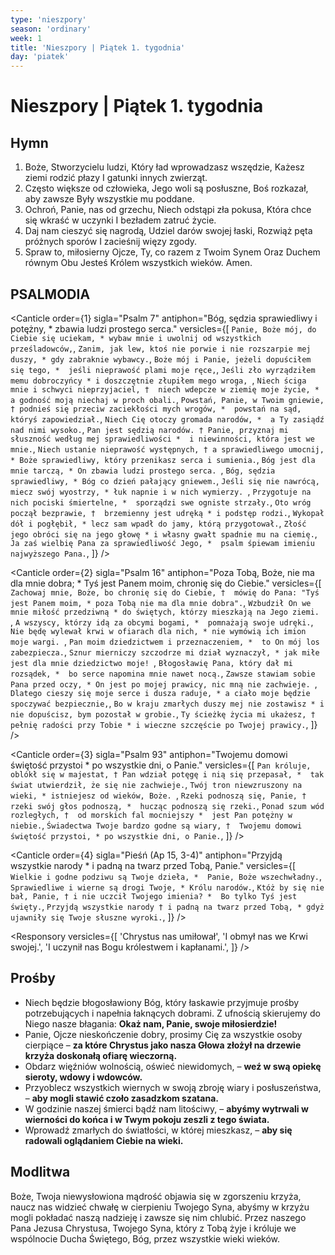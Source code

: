 ```yaml
---
type: 'nieszpory'
season: 'ordinary'
week: 1
title: 'Nieszpory | Piątek 1. tygodnia'
day: 'piatek'
---
```


# Nieszpory | Piątek 1. tygodnia

<OpeningVersicle />

## Hymn

1. Boże, Stworzycielu ludzi,
   Który ład wprowadzasz wszędzie,
   Każesz ziemi rodzić płazy
   I gatunki innych zwierząt.
2. Często większe od człowieka,
   Jego woli są posłuszne,
   Boś rozkazał, aby zawsze
   Były wszystkie mu poddane.
3. Ochroń, Panie, nas od grzechu,
   Niech odstąpi zła pokusa,
   Która chce się wkraść w uczynki
   I bezładem zatruć życie.
4. Daj nam cieszyć się nagrodą,
   Udziel darów swojej łaski,
   Rozwiąż pęta próżnych sporów
   I zacieśnij więzy zgody.
5. Spraw to, miłosierny Ojcze,
   Ty, co razem z Twoim Synem
   Oraz Duchem równym Obu
   Jesteś Królem wszystkich wieków. Amen.

## PSALMODIA

<Canticle
  order={1}
  sigla="Psalm 7"
  antiphon="Bóg, sędzia sprawiedliwy i potężny, * zbawia ludzi prostego serca."
  versicles={[
    `Panie, Boże mój, do Ciebie się uciekam, *
wybaw mnie i uwolnij od wszystkich prześladowców,`,
    `Zanim, jak lew, ktoś nie porwie i nie rozszarpie mej duszy, *
gdy zabraknie wybawcy.`,
    `Boże mój i Panie, jeżeli dopuściłem się tego, * 
jeśli nieprawość plami moje ręce,`,
    `Jeśli zło wyrządziłem memu dobroczyńcy *
i doszczętnie złupiłem mego wroga, `,
    `Niech ściga mnie i schwyci nieprzyjaciel, † 
niech wdepcze w ziemię moje życie, *
a godność moją niechaj w proch obali.`,
    `Powstań, Panie, w Twoim gniewie, †
podnieś się przeciw zaciekłości mych wrogów, * 
powstań na sąd, któryś zapowiedział.`,
    `Niech Cię otoczy gromada narodów, * 
a Ty zasiądź nad nimi wysoko.`,
    `Pan jest sędzią narodów. †
Panie, przyznaj mi słuszność według mej sprawiedliwości * 
i niewinności, która jest we mnie.`,
    `Niech ustanie nieprawość występnych, †
a sprawiedliwego umocnij, *
Boże sprawiedliwy, który przenikasz serca i sumienia.`,
    `Bóg jest dla mnie tarczą, *
On zbawia ludzi prostego serca. `,
    `Bóg, sędzia sprawiedliwy, *
Bóg co dzień pałający gniewem.`,
    `Jeśli się nie nawrócą, miecz swój wyostrzy, *
łuk napnie i w nich wymierzy. `,
    `Przygotuje na nich pociski śmiertelne, * 
sporządzi swe ogniste strzały.`,
    `Oto wróg począł bezprawie, † 
brzemienny jest udręką *
i podstęp rodzi.`,
    `Wykopał dół i pogłębił, *
lecz sam wpadł do jamy, którą przygotował.`,
    `Złość jego obróci się na jego głowę *
i własny gwałt spadnie mu na ciemię.`,
    `Ja zaś wielbię Pana za sprawiedliwość Jego, * 
psalm śpiewam imieniu najwyższego Pana.`,
  ]}
/>

<Canticle
  order={2}
  sigla="Psalm 16"
  antiphon="Poza Tobą, Boże, nie ma dla mnie dobra; * Tyś jest Panem moim, chronię się do Ciebie."
  versicles={[
    `Zachowaj mnie, Boże, bo chronię się do Ciebie, † 
mówię do Pana: "Tyś jest Panem moim, *
poza Tobą nie ma dla mnie dobra".`,
    `Wzbudził On we mnie miłość przedziwną *
do świętych, którzy mieszkają na Jego ziemi. `,
    `A wszyscy, którzy idą za obcymi bogami, * 
pomnażają swoje udręki.`,
    `Nie będę wylewał krwi w ofiarach dla nich, *
nie wymówią ich imion moje wargi. `,
    `Pan moim dziedzictwem i przeznaczeniem, * 
to On mój los zabezpiecza.`,
    `Sznur mierniczy szczodrze mi dział wyznaczył, *
jak miłe jest dla mnie dziedzictwo moje! `,
    `Błogosławię Pana, który dał mi rozsądek, * 
bo serce napomina mnie nawet nocą.`,
    `Zawsze stawiam sobie Pana przed oczy, *
On jest po mojej prawicy, nic mną nie zachwieje. `,
    `Dlatego cieszy się moje serce i dusza raduje, *
a ciało moje będzie spoczywać bezpiecznie,`,
    `Bo w kraju zmarłych duszy mej nie zostawisz *
i nie dopuścisz, bym pozostał w grobie.`,
    `Ty ścieżkę życia mi ukażesz, †
pełnię radości przy Tobie *
i wieczne szczęście po Twojej prawicy.`,
  ]}
/>

<Canticle
  order={3}
  sigla="Psalm 93"
  antiphon="Twojemu domowi świętość przystoi * po wszystkie dni, o Panie."
  versicles={[
    `Pan króluje, oblókł się w majestat, †
Pan wdział potęgę i nią się przepasał, * 
tak świat utwierdził, że się nie zachwieje.`,
    `Twój tron niewzruszony na wieki, *
istniejesz od wieków, Boże. `,
    `Rzeki podnoszą się, Panie, † 
rzeki swój głos podnoszą, * 
hucząc podnoszą się rzeki.`,
    `Ponad szum wód rozległych, † 
od morskich fal mocniejszy * 
jest Pan potężny w niebie.`,
    `Świadectwa Twoje bardzo godne są wiary, † 
Twojemu domowi świętość przystoi, *
po wszystkie dni, o Panie.`,
  ]}
/>

<Canticle
  order={4}
  sigla="Pieśń (Ap 15, 3-4)"
  antiphon="Przyjdą wszystkie narody * i padną na twarz przed Tobą, Panie."
  versicles={[
    `Wielkie i godne podziwu są Twoje dzieła, * 
Panie, Boże wszechwładny.`,
    `Sprawiedliwe i wierne są drogi Twoje, *
Królu narodów.`,
    `Któż by się nie bał, Panie, †
i nie uczcił Twojego imienia? * 
Bo tylko Tyś jest święty.`,
    `Przyjdą wszystkie narody †
i padną na twarz przed Tobą, *
gdyż ujawniły się Twoje słuszne wyroki.`,
  ]}
/>

<Passage
  sigla="Rz 15, 1-3"
  passage="My, którzy jesteśmy mocni w wierze, powinniśmy znosić słabości tych, którzy są słabi, a nie szukać tylko tego, co dla nas dogodne. Niech każdy z nas stara się o to, co dla bliźniego dogodne – dla jego dobra, dla zbudowania. Przecież i Chrystus nie szukał tego, co było dogodne dla Niego, ale jak napisano: Urągania tych, którzy Tobie urągają, spadły na Mnie."
/>

<Responsory
  versicles={[
    'Chrystus nas umiłował',
    'I obmył nas we Krwi swojej.',
    'I uczynił nas Bogu królestwem i kapłanami.',
  ]}
/>

<Magnificat antiphon="Wspomnij, Panie, * na swoje miłosierdzie, jak mówiłeś ojcom naszym." />

## Prośby

- Niech będzie błogosławiony Bóg, który łaskawie przyjmuje prośby potrzebujących i napełnia łaknących dobrami. Z ufnością skierujemy do Niego nasze błagania: **Okaż nam, Panie, swoje miłosierdzie!**
- Panie, Ojcze nieskończenie dobry, prosimy Cię za wszystkie osoby cierpiące – **za które Chrystus jako nasza Głowa złożył na drzewie krzyża doskonałą ofiarę wieczorną.**
- Obdarz więźniów wolnością, oświeć niewidomych, – **weź w swą opiekę sieroty, wdowy i wdowców.**
- Przyoblecz wszystkich wiernych w swoją zbroję wiary i posłuszeństwa, – **aby mogli stawić czoło zasadzkom szatana.**
- W godzinie naszej śmierci bądź nam litościwy, – **abyśmy wytrwali w wierności do końca i w Twym pokoju zeszli z tego świata.**
- Wprowadź zmarłych do światłości, w której mieszkasz, – **aby się radowali oglądaniem Ciebie na wieki.**

<CustomIntercessions />

<KyrieEleison />

<LordsPrayer />

## Modlitwa

Boże, Twoja niewysłowiona mądrość objawia się w zgorszeniu krzyża, naucz nas widzieć chwałę w cierpieniu Twojego Syna, abyśmy w krzyżu mogli pokładać naszą nadzieję i zawsze się nim chlubić. Przez naszego Pana Jezusa Chrystusa, Twojego Syna, który z Tobą żyje i króluje we wspólnocie Ducha Świętego, Bóg, przez wszystkie wieki wieków.

<Amen />

<BlessingAndConcludingVersicle />

<SalveRegina />
